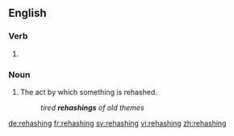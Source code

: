 ==English==

===Verb===
{{head|en|present participle}}

# {{present participle of|rehash|lang=en}}

===Noun===
{{en-noun}}

# The act by which something is rehashed.
#: ''tired '''rehashings''' of old themes''

[[de:rehashing]]
[[fr:rehashing]]
[[sv:rehashing]]
[[vi:rehashing]]
[[zh:rehashing]]